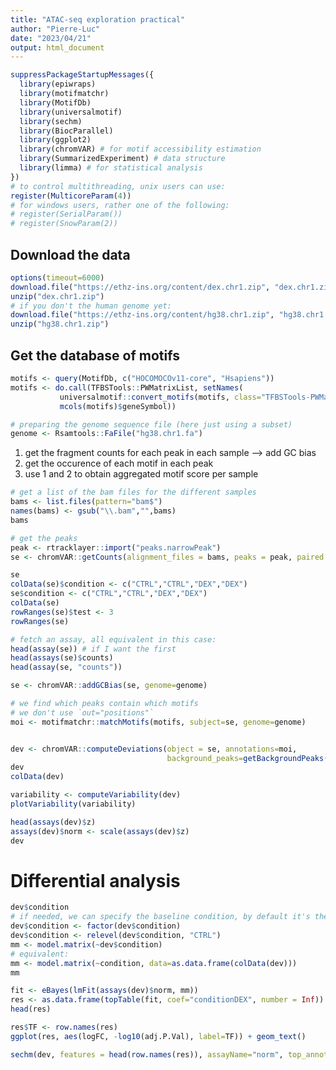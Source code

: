 ```yaml
---
title: "ATAC-seq exploration practical"
author: "Pierre-Luc"
date: "2023/04/21"
output: html_document
---
```


```r
suppressPackageStartupMessages({
  library(epiwraps)
  library(motifmatchr)
  library(MotifDb)
  library(universalmotif)
  library(sechm)
  library(BiocParallel)
  library(ggplot2)
  library(chromVAR) # for motif accessibility estimation
  library(SummarizedExperiment) # data structure
  library(limma) # for statistical analysis
})
# to control multithreading, unix users can use:
register(MulticoreParam(4))
# for windows users, rather one of the following:
# register(SerialParam())
# register(SnowParam(2))
```


## Download the data

```r
options(timeout=6000)
download.file("https://ethz-ins.org/content/dex.chr1.zip", "dex.chr1.zip", mode="wb")
unzip("dex.chr1.zip")
# if you don't the human genome yet:
download.file("https://ethz-ins.org/content/hg38.chr1.zip", "hg38.chr1.zip", mode="wb")
unzip("hg38.chr1.zip")
```

## Get the database of motifs

```r
motifs <- query(MotifDb, c("HOCOMOCOv11-core", "Hsapiens"))
motifs <- do.call(TFBSTools::PWMatrixList, setNames(
           universalmotif::convert_motifs(motifs, class="TFBSTools-PWMatrix"),
           mcols(motifs)$geneSymbol))
```


```r
# preparing the genome sequence file (here just using a subset)
genome <- Rsamtools::FaFile("hg38.chr1.fa")
```

1. get the fragment counts for each peak in each sample
  --> add GC bias
2. get the occurence of each motif in each peak 
3. use 1 and 2 to obtain aggregated motif score per sample

```r
# get a list of the bam files for the different samples
bams <- list.files(pattern="bam$")
names(bams) <- gsub("\\.bam","",bams)
bams
```

```r
# get the peaks
peak <- rtracklayer::import("peaks.narrowPeak")
se <- chromVAR::getCounts(alignment_files = bams, peaks = peak, paired = FALSE)

se
colData(se)$condition <- c("CTRL","CTRL","DEX","DEX")
se$condition <- c("CTRL","CTRL","DEX","DEX")
colData(se)
rowRanges(se)$test <- 3
rowRanges(se)

# fetch an assay, all equivalent in this case:
head(assay(se)) # if I want the first
head(assays(se)$counts)
head(assay(se, "counts"))
```

```r
se <- chromVAR::addGCBias(se, genome=genome)
```

```r
# we find which peaks contain which motifs
# we don't use `out="positions"` 
moi <- motifmatchr::matchMotifs(motifs, subject=se, genome=genome)


dev <- chromVAR::computeDeviations(object = se, annotations=moi,
                                   background_peaks=getBackgroundPeaks(se, niterations=1000))
dev
colData(dev)

variability <- computeVariability(dev)
plotVariability(variability)
```

```r
head(assays(dev)$z)
assays(dev)$norm <- scale(assays(dev)$z)
dev
```

# Differential analysis

```r
dev$condition
# if needed, we can specify the baseline condition, by default it's the first in alphabetical order
dev$condition <- factor(dev$condition)
dev$condition <- relevel(dev$condition, "CTRL")
mm <- model.matrix(~dev$condition)
# equivalent:
mm <- model.matrix(~condition, data=as.data.frame(colData(dev)))
mm
```

```r
fit <- eBayes(lmFit(assays(dev)$norm, mm))
res <- as.data.frame(topTable(fit, coef="conditionDEX", number = Inf))
head(res)

res$TF <- row.names(res)
ggplot(res, aes(logFC, -log10(adj.P.Val), label=TF)) + geom_text() 
```
```r
sechm(dev, features = head(row.names(res)), assayName="norm", top_annotation = c("condition", "depth"))
```

